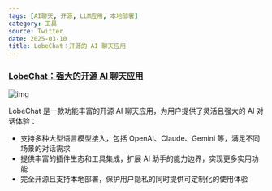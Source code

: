 ```yaml
---
tags: [AI聊天, 开源, LLM应用, 本地部署]
category: 工具
source: Twitter
date: 2025-03-10
title: LobeChat：开源的 AI 聊天应用
---
```


### [LobeChat：强大的开源 AI 聊天应用](https://lobechat.com/)

![img](https://img.mengpeng.tech/i/2025/03/14/67d3bebd7b319.webp)

LobeChat 是一款功能丰富的开源 AI 聊天应用，为用户提供了灵活且强大的 AI 对话体验：

- 支持多种大型语言模型接入，包括 OpenAI、Claude、Gemini 等，满足不同场景的对话需求
- 提供丰富的插件生态和工具集成，扩展 AI 助手的能力边界，实现更多实用功能
- 完全开源且支持本地部署，保护用户隐私的同时提供可定制化的使用体验 